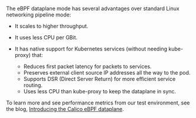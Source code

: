 The eBPF dataplane mode has several advantages over standard Linux networking pipeline mode:

* It scales to higher throughput.
* It uses less CPU per GBit.
* It has native support for Kubernetes services (without needing kube-proxy) that:

    * Reduces first packet latency for packets to services.
    * Preserves external client source IP addresses all the way to the pod.
    * Supports DSR (Direct Server Return) for more efficient service routing.
    * Uses less CPU than kube-proxy to keep the dataplane in sync.

To learn more and see performance metrics from our test environment, see the blog, [Introducing the Calico eBPF dataplane](https://www.projectcalico.org/introducing-the-calico-ebpf-dataplane/).
